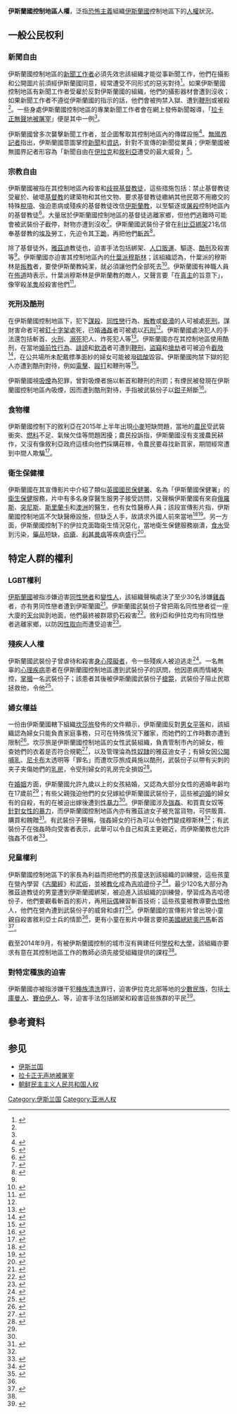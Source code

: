 {{NoteTA
|G1=地名
|G2=人物
|1=zh-cn:利什曼病; zh-sg:利什曼病; zh-hk:利甚曼病; zh-mo:利甚曼病; zh-tw:利什曼病;
}}
{{external media
|align=right
|image1=[http://i.telegraph.co.uk/multimedia/archive/03370/isil-mosul_3370158b.jpg 伊斯蘭國武裝份子破壞基督教教堂]
|image2=[https://pbs.twimg.com/media/BvL6KJbCEAA0IdQ.jpg 一名被斬首的雅茲迪教徒]
|image3=[http://www.barenakedislam.com/wp-content/uploads/2015/07/saker-5-1024x576-e1438198386675.jpg 因褻瀆真主而被斬首的死者]
|image4=[https://pietervanostaeyen.files.wordpress.com/2013/12/04.jpg 伊斯蘭國武裝份子斬去一名小偷的手]
|image5=[http://2.bp.blogspot.com/-37x07aLjm_g/VZWfOmLgA_I/AAAAAAAAiCc/E11XTtMRCek/s1600/amputation-of-foot_DE.jpg 伊斯蘭國武裝份子斬去一名小偷的腳掌]
|image6=[https://malcolmxtreme.files.wordpress.com/2014/06/isil-member-aleppo-theif-6-28-2014.jpg 被釘十字架的小偷]
|image7=[https://themuslimissue.files.wordpress.com/2014/08/bucdxxgcuaejy0t.jpg 一名嫁給武裝份子的七歲女童]
|video1=[http://www.dailymail.co.uk/embed/video/1159195.html 伊斯蘭國武裝份子行鞭刑]
|video2=[http://pamelagellercom.c.presscdn.com/wp-content/uploads/2015/02/ISIS_Slaughtered_21_Christians_in_Libya_18.mp4 21名基督教徒遭到斬首]
|video3=[http://shoebattube.com/player/embed_player.php?vid=968 伊斯蘭國武裝份子溺死犯人]
|video4=[http://www.vocativ.com/post-item/186838/ 伊斯蘭國衛生保健服務宣傳片段]
|video5=[http://shoebattube.com/player/embed_player.php?vid=968 兩名同性戀者受石刑]
|video6=[http://www.dailymail.co.uk/video/news/video-1219495/ISIS-video-shows-kid-threatening-Barack-Obama.html 聲言要把美國總統奧巴馬斬首的男童]
|video7=[http://videos.8bb.co/videos/isis/isis-child-beheading-soldier.mp4 一名男童親自把敘利亞士兵斬首]
}}
'''伊斯蘭國控制地區人權'''，泛指[[恐怖主義|恐怖主義]]組織[[伊斯蘭國|伊斯蘭國]]控制地區下的[[人權|人權]]狀況。

== 一般公民权利 ==
=== 新聞自由 ===
伊斯蘭國控制地區的[[新聞工作者|新聞工作者]]必須先效忠該組織才能從事新聞工作，他們在攝影和公開圖片前須經伊斯蘭國同意，經常遭受不同形式的惡劣對待<ref name=news>{{cite news |author1=Rana Sabbagh |title=Syria: Inside the World’s Deadliest Place for Journalists |url=http://gijn.org/2014/12/03/syria-inside-the-worlds-deadliest-place-for-journalists/ |accessdate=2015-10-10 |agency=Global Investigative Journalism Network |date=2014-12-03 |archiveurl=https://archive.is/20151010155627/http://gijn.org/2014/12/03/syria-inside-the-worlds-deadliest-place-for-journalists/ |archivedate=2015-10-10 |deadurl=no }}</ref>。如果伊斯蘭國控制地區有新聞工作者受雇於反對伊斯蘭國的組織，他們的攝影器材會遭到沒收；如果新聞工作者不遵從伊斯蘭國的指示的話，他們會被拘禁入獄、遭到[[鞭刑|鞭刑]]或被殺<ref name=news/>。一些身處伊斯蘭國控制地區的專業新聞工作者會在網上發佈新聞報導，「[[拉卡正無聲地被屠宰|拉卡正無聲地被屠宰]]」便是其中一例<ref name=news/>。

伊斯蘭國曾多次襲擊新聞工作者，並企圖奪取其控制地區內的傳媒設施<ref>{{cite news |title=Report: Press freedom experienced 'drastic decline' in 2014 |url=http://america.aljazeera.com/articles/2015/2/12/report-press-freedom-experienced-drastic-decline-in-2014.html |accessdate=2015-10-10 |agency=Al Jazeera America |date=2015-02-12 |archiveurl=https://archive.is/20150214163024/http://america.aljazeera.com/articles/2015/2/12/report-press-freedom-experienced-drastic-decline-in-2014.html |archivedate=2015-02-14 |deadurl=no }}</ref>。[[無國界記者|無國界記者]]指出，伊斯蘭國意圖掌控[[新聞|新聞]]和[[資訊|資訊]]，針對不宣傳{{link-en|伊斯蘭國意識形態|Ideology of the Islamic State of Iraq and the Levant}}的新聞從業員；伊斯蘭國被無國界記者形容為「新聞自由在[[伊拉克|伊拉克]]和[[敘利亞|敘利亞]]遭受的最大威脅」<ref>{{cite news |title=ISIS – MAJOR THREAT TO MEDIA FREEDOM IN BOTH IRAQ AND SYRIA |url=http://en.rsf.org/iraq-isis-major-threat-to-media-freedom-30-12-2013,45680.html |accessdate=2015-10-10 |agency=Reporters Without Borders |date=2013-12-30 |archiveurl=https://archive.is/20151010161746/http://en.rsf.org/iraq-isis-major-threat-to-media-freedom-30-12-2013,45680.html |archivedate=2015-10-10 |deadurl=no }}</ref>。

=== 宗教自由 ===
伊斯蘭國被指在其控制地區內殺害和[[歧視|歧視]][[基督教徒|基督教徒]]，這些措施包括：禁止基督教徒受雇於{{link-en|公營部門|Public sector}}、破壞[[基督教|基督教]]的建築物和其他文物、要求基督教徒繳納其他民眾不用繳交的特殊[[稅項|稅項]]、強迫患病或殘疾的基督教徒改信[[伊斯蘭教|伊斯蘭教]]，以至驅逐或[[屠殺|屠殺]]控制地區內的基督教徒<ref name=religion>{{cite web |author1=Tom Malinowski |title=ISIL's Persecution of Religious Minorities in Iraq and Syria |url=http://www.state.gov/j/drl/rls/rm/2014/231483.htm |website=U.S. Department of State |accessdate=2015-10-10 |archiveurl=https://archive.is/20151010173648/http://www.state.gov/j/drl/rls/rm/2014/231483.htm |archivedate=2015-10-10 |deadurl=yes |date=2014-09-10 }}</ref>。大量居於伊斯蘭國控制地區的基督徒逃離家鄉，但他們逃難時可能會被武裝份子截停，財物亦遭到沒收<ref>{{cite news |author1=Victor Beattie |title=US, UN Denounce ISIL Persecution of Iraqi Minorities |url=http://www.voanews.com/content/us-un-denounce-isil-persecuriton-of-iraqi-minorities/1962569.html |accessdate=2015-10-11 |agency=VOANews.com |date=2014-07-22 |archiveurl=https://archive.is/20151011013105/http://www.voanews.com/content/us-un-denounce-isil-persecuriton-of-iraqi-minorities/1962569.html |archivedate=2015-10-11 |deadurl=no }}</ref>。伊斯蘭國武裝份子曾在[[利比亞|利比亞]][[綁架|綁架]]21名信奉基督教的[[埃及|埃及]]勞工，先迫令其[[下跪|下跪]]，再把他們[[斬首|斬首]]<ref>{{cite news |title=Islamic State: Egyptian Christians held in Libya 'killed' |url=http://www.bbc.com/news/world-31481797 |accessdate=2015-10-11 |agency=BBC |date=2015-02-15 |archiveurl=https://archive.is/20150216000227/http://www.bbc.com/news/world-31481797 |archivedate=2015-02-16 |deadurl=no }}</ref>。

除了基督徒外，[[雅茲迪|雅茲迪]]教徒也{{link-en|伊斯蘭國對雅茲迪教徒的迫害|Persecution of Yazidis by ISIL|受伊斯蘭國迫害}}，迫害手法包括綁架、[[人口販運|人口販運]]、驅逐、[[酷刑|酷刑]]及殺害等<ref name=religion/>。伊斯蘭國亦迫害其控制地區內的[[什葉派|什葉派]][[穆斯林|穆斯林]]；該組織認為，什葉派的穆斯林是[[叛教|叛教]]者，要使伊斯蘭教純潔，就必須讓他們全部死去<ref>{{cite news |author1=ALISSA J. RUBIN |title=Questions Rebels Use to Tell Sunni From Shiite |url=http://www.nytimes.com/2014/06/25/world/middleeast/questioning-helps-rebels-tell-sunnis-from-shiites.html?_r=0 |accessdate=2015-10-11 |agency=The New York Times |date=2014-06-24 |archiveurl=https://archive.is/20140903190411/http://www.nytimes.com/2014/06/25/world/middleeast/questioning-helps-rebels-tell-sunnis-from-shiites.html?_r=0 |archivedate=2014-09-03 |deadurl=no }}</ref>。伊斯蘭國有神職人員在[[佈道|佈道]]時表示，什葉派穆斯林是伊斯蘭教的敵人，又聲言要「在[[真主|真主]]的旨意下」，像宰殺[[羊隻|羊隻]]般殺害他們<ref>{{cite news |author1=ROBERT SPENCER |title=ISIS Muslim cleric tells Shia: "Allah willing, we shall slaughter you like sheep" |url=http://www.jihadwatch.org/2015/07/isis-muslim-cleric-tells-shia-allah-willing-we-shall-slaughter-you-like-sheep |accessdate=2015-10-11 |agency=Jihad Watch |date=2015-07-23 |archiveurl=https://archive.is/20151011014436/http://www.jihadwatch.org/2015/07/isis-muslim-cleric-tells-shia-allah-willing-we-shall-slaughter-you-like-sheep |archivedate=2015-10-11 |deadurl=no }}</ref>。

=== 死刑及酷刑 ===
在伊斯蘭國控制地區下，犯下[[謀殺|謀殺]]、[[同性戀|同性戀]]行為、[[叛教|叛教]]或[[褻瀆|褻瀆]]的人可被處[[死刑|死刑]]，謀財害命者可被[[釘十字架|釘十字架]]處死，已婚[[通姦|通姦]]者可被處以[[石刑|石刑]]<ref name=crimes/>。伊斯蘭國處決犯人的手法還包括斬首、[[火刑|火刑]]、[[溺死|溺死]]犯人、炸死犯人等<ref>{{cite web |author1=Ted |title=LEAKED VIDEO: ISIS Puts Innocent People In A Giant Cage, Locks Them Inside, Sinks Them Into A Pool And Drowns Them To Death. They Then Take Another Group Of People, Wrap Them With Explosive Rope And Blow Them Up To Pieces |url=http://shoebat.com/2015/06/23/leaked-video-isis-puts-innocent-people-in-a-giant-cage-locks-them-inside-sinks-them-into-a-pool-and-drowns-them-to-death-they-then-take-another-group-of-people-wrap-them-with-explosive-rope-and-b/ |website=Walid Shoebat |accessdate=2015-10-11 |archiveurl=https://archive.is/20151011053439/http://shoebat.com/2015/06/23/leaked-video-isis-puts-innocent-people-in-a-giant-cage-locks-them-inside-sinks-them-into-a-pool-and-drowns-them-to-death-they-then-take-another-group-of-people-wrap-them-with-explosive-rope-and-b/ |archivedate=2015-10-11 |deadurl=no |date=2015-06-23 }}</ref>。伊斯蘭國亦在其控制地區使用酷刑，在當地[[婚前性行為|婚前性行為]]、[[誹謗|誹謗]]和[[飲酒|飲酒]]者可遭到[[鞭刑|鞭刑]]，[[盜竊|盜竊]]和[[搶劫|搶劫]]者可被迫令[[截肢|截肢]]<ref name=crimes>{{cite news |author1=Mary Atkinson |author2=Rori Donaghy |title=Crime and punishment: Islamic State vs Saudi Arabia |url=http://www.middleeasteye.net/news/crime-and-punishment-islamic-state-vs-saudi-arabia-1588245666 |accessdate=2015-10-11 |agency=Middle East Eye |date=2015-01-20 |archiveurl=https://archive.is/20150204073439/http://www.middleeasteye.net/news/crime-and-punishment-islamic-state-vs-saudi-arabia-1588245666 |archivedate=2015-02-04 |deadurl=no }}</ref>，在公共場所未配戴標準面紗的婦女可能被潑[[硫酸|硫酸]]毀容。伊斯蘭國拘禁下獄的犯人亦遭到酷刑對待，例如[[電擊|電擊]]、[[毆打|毆打]]和鞭刑等<ref>{{cite web|title=RULE OF FEAR: ISIS ABUSES IN DETENTION IN NORTHERN SYRIA|url=https://www.amnesty.org/download/Documents/16000/mde240632013en.pdf|website=Amnesty International|accessdate=2015-10-11|archiveurl=https://web.archive.org/web/20150704125758/http://www.amnesty.org/download/Documents/16000/mde240632013en.pdf|archivedate=2015-07-04|deadurl=no|date=2013-12-19}}</ref>。

伊斯蘭國視[[吸煙|吸煙]]為犯罪，曾對吸煙者施以斬首和鞭刑的刑罰；有煙民被發現在伊斯蘭國控制地區內吸煙，因而遭到酷刑對待，手指被武裝份子以[[鉗子|鉗子]]掰斷<ref>{{cite news |author1=SAMUEL SMITH |title=劊子手被斬首：ISIS主要警員被砍頭 疑因吸煙 |url=http://chinese.christianpost.com/article/%E5%8A%8A%E5%AD%90%E6%89%8B%E8%A2%AB%E6%96%AC%E9%A6%96-isis%E4%B8%BB%E8%A6%81%E8%AD%A6%E5%93%A1%E7%96%91%E5%9B%A0%E5%90%B8%E7%85%99%E8%A2%AB%E7%A0%8D%E9%A0%AD-18847/ |accessdate=2015-12-05 |agency=基督郵報 |date=2015-01-06 |archiveurl=https://archive.is/20151205083220/http://chinese.christianpost.com/article/%E5%8A%8A%E5%AD%90%E6%89%8B%E8%A2%AB%E6%96%AC%E9%A6%96-isis%E4%B8%BB%E8%A6%81%E8%AD%A6%E5%93%A1%E7%96%91%E5%9B%A0%E5%90%B8%E7%85%99%E8%A2%AB%E7%A0%8D%E9%A0%AD-18847/ |archivedate=2015-12-05 |deadurl=yes }}</ref>。

=== 食物權 ===
伊斯蘭國控制下的敘利亞在2015年上半年出現[[小麥|小麥]]短缺問題，當地的[[農民|農民]]受武裝衝突、[[燃料|燃料]]不足、氣候欠佳等問題困擾；農民投訴指，伊斯蘭國沒有支援農民耕作，又沒有像敘利亞政府這樣向他們採購莊稼，令農民要尋找新買家，期間經常遭到中間人欺騙<ref>{{cite news |author1=Maggie Fick |title=ISIS-Controlled Iraq Is Looking At A Wheat Shortage |url=http://www.businessinsider.com/r-special-report-for-islamic-state-wheat-season-sows-seeds-of-discontent-2015-1 |accessdate=2015-10-11 |agency=Business Insider |date=2015-01-20 |archiveurl=https://archive.is/20151011113318/http://uk.businessinsider.com/r-special-report-for-islamic-state-wheat-season-sows-seeds-of-discontent-2015-1?r=US&IR=T |archivedate=2015-10-11 |deadurl=no }}</ref>。

=== 衛生保健權 ===
伊斯蘭國在其宣傳影片中介紹了類似[[英國國民保健署|英國國民保健署]]、名為「伊斯蘭國保健署」的[[衛生保健|衛生保健]]服務，片中有多名身穿醫生服男子接受訪問，又聲稱伊斯蘭國有來自[[俄羅斯|俄羅斯]]、[[突尼斯|突尼斯]]、[[斯里蘭卡|斯里蘭卡]]和[[澳洲|澳洲]]的醫生，也有女性醫療人員；該段宣傳影片指，伊斯蘭國控制地區不欠缺醫療設施，但缺乏人手，故請求外國人前來當地<ref>{{cite news |title=Isis mimics Britain's NHS with 'Islamic State Health Service ISHS' |url=http://www.ibtimes.co.uk/isis-mimics-britains-nhs-islamic-state-health-service-ishs-1498183 |accessdate=2015-10-11 |agency=IBTimes UK |date=2015-04-24 |archiveurl=https://archive.is/20151011120255/http://www.ibtimes.co.uk/isis-mimics-britains-nhs-islamic-state-health-service-ishs-1498183 |archivedate=2015-10-11 |deadurl=no }}</ref><ref>{{cite news |title=ISIS Health Care Video An Ad For A Welfare State |url=http://www.vocativ.com/usa/nat-sec/isis-health-care-video-an-ad-for-a-welfare-state/ |accessdate=2015-10-11 |agency=Vocativ |archiveurl=https://archive.is/20151011120355/http://www.vocativ.com/usa/nat-sec/isis-health-care-video-an-ad-for-a-welfare-state/ |archivedate=2015-10-11 |deadurl=no }}</ref>。另一方面，伊斯蘭國控制下的伊拉克面臨衛生情況惡化，當地衛生保健服務崩潰，[[食水|食水]]受到污染，[[藥品|藥品]]短缺，[[疥瘡|疥瘡]]、[[利甚曼病|利甚曼病]]等疾病盛行<ref>{{cite web |title=ISIS-held Iraq plagued by health problems |url=http://www.scidev.net/global/conflict/news/isis-iraq-plagued-health-problems.html |website=SciDev.Net |accessdate=2015-10-11 |archiveurl=https://archive.is/20151011121305/http://www.scidev.net/global/conflict/news/isis-iraq-plagued-health-problems.html |archivedate=2015-10-11 |deadurl=no }}</ref>。

== 特定人群的權利 ==
=== LGBT權利 ===
[[伊斯蘭國|伊斯蘭國]]被指涉嫌迫害[[同性戀者|同性戀者]]和[[變性人|變性人]]，該組織聲稱處決了至少30名涉嫌[[雞姦|雞姦]]者，亦有男同性戀者遭到伊斯蘭國{{link-en|法外處決|Extrajudicial killing}}<ref>{{cite news |title=ISIL persecutes gay, lesbian, trans people, experts tell UN |url=http://america.aljazeera.com/articles/2015/8/24/isil-executed-30-people-for-sodomy-un-meeting-told.html |accessdate=2015-10-11 |agency=Al Jazeera America |date=2015-08-24 |archiveurl=https://archive.is/20151011063201/http://america.aljazeera.com/articles/2015/8/24/isil-executed-30-people-for-sodomy-un-meeting-told.html |archivedate=2015-10-11 |deadurl=no }}</ref>。伊斯蘭國武裝份子曾把兩名同性戀者從一座大廈的[[天台_(建築物)|天台]]拋到地面，他們最終被群眾扔石殺害<ref>{{cite news |author1=Sam Prince |title=WATCH: ISIS Throws 2 ‘Gay Men’ Off Roof & Stones Them |url=http://heavy.com/news/2015/08/new-isis-islamic-state-video-but-who-is-better-than-god-in-judgment-establishing-a-limit-upon-the-people-homs-syria-gay-homosexual-man-executed-executed-uncensored-full-youtube-video/ |accessdate=2015-10-11 |agency=Heavy |date=2015-08-14 |archiveurl=https://archive.is/20151011063235/http://heavy.com/news/2015/08/new-isis-islamic-state-video-but-who-is-better-than-god-in-judgment-establishing-a-limit-upon-the-people-homs-syria-gay-homosexual-man-executed-executed-uncensored-full-youtube-video/ |archivedate=2015-10-11 |deadurl=no }}</ref>。敘利亞和伊拉克均有同性戀者逃離家鄉，以防因[[性取向|性取向]]而遭受迫害<ref>{{cite web |author1=Michael Borger |title=Why is ISIL the herald of LGBT rights? |url=http://www.gradedtalon.com/3614/showcase/why-is-isil-the-herald-of-lgbt-rights/ |website=The Talon |accessdate=2015-10-11 |archiveurl=https://archive.is/20151011064208/http://www.gradedtalon.com/3614/showcase/why-is-isil-the-herald-of-lgbt-rights/ |archivedate=2015-10-11 |deadurl=no |date=2015-10-01 }}</ref>。

=== 殘疾人人權 ===
伊斯蘭國武裝份子曾虐待和殺害[[身心障礙者|身心障礙者]]，令一些殘疾人被迫逃走<ref>{{cite news |author1=HERMOINE MACURA |title=Iraqis Fleeing ISIS Reveal Horrors of Militants Abusing, Killing Disabled People (Interview) |url=http://www.christianpost.com/news/special-needs-survivors-testify-of-islamic-state-fighters-killing-disabled-people-141816/ |accessdate=2015-10-11 |agency=The Christian Post |date=2015-07-23 |archiveurl=https://archive.is/20151011110102/http://www.christianpost.com/news/special-needs-survivors-testify-of-islamic-state-fighters-killing-disabled-people-141816/ |archivedate=2015-10-11 |deadurl=no }}</ref>。一名無辜的[[心理疾病|心理疾病]]患者在伊斯蘭國控制地區遭到武裝份子的訊問，他因患病而情緒失控，[[掌摑|掌摑]]一名武裝份子；該患者其後被伊斯蘭國武裝份子[[槍斃|槍斃]]，武裝份子阻止民眾拯救他，令他{{link-en|失血致死|Exsanguination}}<ref>{{cite news |author1=TOM WYKE |title=Mentally ill man is shot dead by ISIS after his condition ‘forced him to lose control’ and slap Islamic State guard as the men argued |url=http://www.dailymail.co.uk/news/article-2992965/ISIS-brutally-murder-mentally-disabled-man-burn-death-55-year-old-woman-not-paying-taxes-Syria.html |accessdate=2015-10-11 |agency=Daily Mail Online |date=2015-03-13 |archiveurl=https://archive.is/20151011111320/http://www.dailymail.co.uk/news/article-2992965/ISIS-brutally-murder-mentally-disabled-man-burn-death-55-year-old-woman-not-paying-taxes-Syria.html |archivedate=2015-10-11 |deadurl=no }}</ref>。

=== 婦女權益 ===
一份由伊斯蘭國轄下組織[[坎莎旅|坎莎旅]]發佈的文件顯示，伊斯蘭國反對[[男女平等|男女平等]]和{{link-en|女性教育|Female education}}，該組織認為婦女只能負責家庭事務，只可在特殊情況下離家，而她們的工作時數亦遭到限制<ref name=marrige>{{cite news |title=揭開ISIS女子軍團的神秘面紗 |url=http://beyondnewsnet.com/20150210-demystifying-isis-woman-legion/ |accessdate=2015-10-11 |agency=超越新聞網 |archiveurl=https://archive.is/20151011074356/http://beyondnewsnet.com/20150210-demystifying-isis-woman-legion/ |archivedate=2015-10-11 |deadurl=yes }}</ref>。坎莎旅是伊斯蘭國控制地區的女性武裝組織，負責管制市內的婦女，檢查她們的衣着是否符合規範<ref name=VICE>{{cite news |author1=Alice Speri |title=Raqqa Is Being Slaughtered Silently, And These Guys Are Risking Their Lives To Document It |url=https://news.vice.com/article/raqqa-is-being-slaughtered-silently-and-these-guys-are-risking-their-lives-to-document-it |accessdate=2015-10-09 |agency=VICE News |date=2014-09-26 |archiveurl=https://archive.is/20140926054845/https://news.vice.com/article/raqqa-is-being-slaughtered-silently-and-these-guys-are-risking-their-lives-to-document-it |archivedate=2014-09-26 |deadurl=no }}</ref>，以及管理淪為[[性奴隸|性奴隸]]的雅茲迪女子；有婦女因[[公開哺乳|公開哺乳]]、[[尼卡布|尼卡布]]太透明等「罪名」而遭坎莎旅成員施以酷刑，武裝份子以帶有尖刺的夹子夹傷她們的[[乳房|乳房]]，令受刑婦女的乳房完全損毀<ref>{{cite news |title=叙妇公开哺乳 遭IS「乳刑」伺候 |url=http://dailynews.sina.com/gb/news/int/chinesedaily/20141231/06036350314.html |accessdate=2015-10-11 |agency=中国日报 |date=2014-12-31 |archiveurl=https://archive.is/20151011074641/http://dailynews.sina.com/gb/news/int/chinesedaily/20141231/06036350314.html |archivedate=2015-10-11 |deadurl=no }}</ref>。

在[[婚姻|婚姻]]方面，伊斯蘭國允許九歲以上的女孩結婚，又認為大部分女性的適婚年齡均在17歲前<ref name=marrige/>；有些父親強迫他們的女兒嫁給伊斯蘭國武裝份子，這些被[[迫婚|迫婚]]的婦女有的自殺，有的在被迫出嫁後遭到[[性暴力|性暴力]]<ref name=VICE/>。伊斯蘭國涉及[[強姦|強姦]]、{{link-en|强制引产|Forced abortion}}和買賣女奴等[[對婦女的暴力行為|針對女性的暴力]]，而伊斯蘭國控制地區內亦有雅茲迪女子被充當貨物，可供販賣、購買和餽贈<ref name=CNN>{{cite news |author1=Atika Shubert |author2=Bharati Naik |title=ISIS soldiers told to rape women 'to make them Muslim' |url=http://edition.cnn.com/2015/10/08/middleeast/isis-rape-theology-soldiers-rape-women-to-make-them-muslim/ |accessdate=2015-10-11 |agency=CNN |date=2015-10-08 |archiveurl=https://archive.is/20151011081552/http://edition.cnn.com/2015/10/08/middleeast/isis-rape-theology-soldiers-rape-women-to-make-them-muslim/ |archivedate=2015-10-11 |deadurl=no }}</ref>。有武裝份子聲稱，強姦婦女的行為可以令她們變成穆斯林<ref name=CNN/>；有武裝份子在強姦時向受害者表示，此舉可以令自己和真主更親近，而伊斯蘭教也允許強姦不信者<ref>{{cite news |author=SAM WEBB |title=ISIS told Yazidi sex slaves that rape is part of their twisted corruption of Islam |url=http://www.mirror.co.uk/news/world-news/isis-told-yazidi-sex-slaves-6251415 |accessdate=2015-10-11 |agency=Mirror Online |date=2015-08-14 |archiveurl=https://archive.is/20151011082205/http://www.mirror.co.uk/news/world-news/isis-told-yazidi-sex-slaves-6251415 |archivedate=2015-10-11 |deadurl=no }}</ref>。

=== 兒童權利 ===
伊斯蘭國控制地區下的家長為利益而把他們的孩童送到該組織的訓練營，這些孩童在營內學習《[[古蘭經|古蘭經]]》和[[武術|武術]]，並被[[教化|教化]]成為[[吉哈德|吉哈德]]份子<ref>{{cite news |author1=Tom Porter |title=Isis pays parents for children to attend jihadist 'cub' camps |url=http://www.ibtimes.co.uk/isis-pays-parents-children-attend-jihadist-cub-camps-1489911 |accessdate=2015-10-11 |agency=IBTimes UK |date=2015-02-28 |archiveurl=https://archive.is/20151011090458/http://www.ibtimes.co.uk/isis-pays-parents-children-attend-jihadist-cub-camps-1489911 |archivedate=2015-10-11 |deadurl=no }}</ref>。最少120名大部分為雅茲迪教徒的男童遭到伊斯蘭國綁架，被迫進入該組織的訓練營，學習成為吉哈德份子，他們要觀看斬首的影片，再用[[玩偶|玩偶]]練習斬首技術；這些孩童被教導要[[仇恨|仇恨]]他人，他們在營內遭到武裝份子的威脅和虐打<ref name=beaten>{{cite news |title=ISIS teaches children beheading techniques on dolls |url=https://www.rt.com/news/310397-isis-children-behead-dolls/ |accessdate=2015-10-11 |agency=RT |date=2015-07-21 |archiveurl=https://archive.is/20151011092319/https://www.rt.com/news/310397-isis-children-behead-dolls/ |archivedate=2015-10-11 |deadurl=no }}</ref>。伊斯蘭國的宣傳影片曾出現小童親自殺害敘利亞士兵的情節<ref name=beaten/>，更有小童在影片中聲言要把[[美國總統|美國總統]][[奧巴馬|奧巴馬]]斬首<ref>{{cite news |author1=Nicole Rojas |title=Isis: Child jihadi threatens to behead President Obama in latest propaganda video |url=http://www.ibtimes.co.uk/isis-child-jihadi-threatens-behead-president-obama-latest-propaganda-video-1522985 |accessdate=2015-10-11 |agency=IBTimes UK |date=2015-10-08 |archiveurl=https://archive.is/20151011092445/http://www.ibtimes.co.uk/isis-child-jihadi-threatens-behead-president-obama-latest-propaganda-video-1522985 |archivedate=2015-10-11 |deadurl=no }}</ref>。

截至2014年9月，有被伊斯蘭國控制的城市沒有興建任何[[學校|學校]]和[[大學|大學]]，該組織亦要求有意在其控制地區工作的教師必須先接受組織提供的課程<ref name=VICE />。

=== 對特定種族的迫害 ===
伊斯蘭國亦被指涉嫌干犯[[種族清洗|種族清洗]]罪行，迫害伊拉克北部等地的[[少數民族|少數民族]]，包括[[土庫曼人|土庫曼人]]、[[賽伯伊人|賽伯伊人]]、{{link-en|沙巴克人|Shabak}}等，迫害手法包括綁架和殺害這些族群的平民<ref>{{cite news |title=Iraq crisis: Islamic State accused of ethnic cleansing |url=http://www.bbc.com/news/world-middle-east-29026491 |accessdate=2015-10-11 |agency=BBC |date=2014-09-02 |archiveurl=https://archive.is/20140903160604/http://www.bbc.com/news/world-middle-east-29026491 |archivedate=2014-09-03 |deadurl=no }}</ref>。

== 參考資料 ==
{{reflist|2}}
== 参见 ==
* [[伊斯兰国|伊斯兰国]]
* [[拉卡正无声地被屠宰|拉卡正无声地被屠宰]]
* [[朝鲜民主主义人民共和国人权|朝鲜民主主义人民共和国人权]]
{{ISIL}}
[[Category:伊斯兰国|Category:伊斯兰国]]
[[Category:亚洲人权|Category:亚洲人权]]